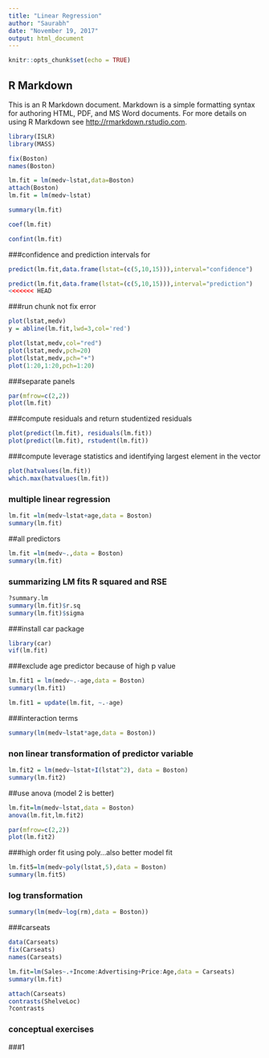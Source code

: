 ```yaml
---
title: "Linear Regression"
author: "Saurabh"
date: "November 19, 2017"
output: html_document
---
```


```r
knitr::opts_chunk$set(echo = TRUE)
```

## R Markdown

This is an R Markdown document. Markdown is a simple formatting syntax for authoring HTML, PDF, and MS Word documents. For more details on using R Markdown see <http://rmarkdown.rstudio.com>.

```r
library(ISLR)
library(MASS)
```

```r
fix(Boston)
names(Boston)
```

```r
lm.fit = lm(medv~lstat,data=Boston)
attach(Boston)
lm.fit = lm(medv~lstat)
```

```r
summary(lm.fit)
```

```r
coef(lm.fit)
```

```r
confint(lm.fit)
```

###confidence and prediction intervals for

```r
predict(lm.fit,data.frame(lstat=(c(5,10,15))),interval="confidence")
```

```r
predict(lm.fit,data.frame(lstat=(c(5,10,15))),interval="prediction")
<<<<<<< HEAD
```

###run chunk not fix error

```r
plot(lstat,medv)
y = abline(lm.fit,lwd=3,col='red')
```


```r
plot(lstat,medv,col="red")
plot(lstat,medv,pch=20)
plot(lstat,medv,pch="+")
plot(1:20,1:20,pch=1:20)
```

###separate panels

```r
par(mfrow=c(2,2))
plot(lm.fit)
```

###compute residuals and return studentized residuals

```r
plot(predict(lm.fit), residuals(lm.fit))
plot(predict(lm.fit), rstudent(lm.fit))
```

###compute leverage statistics and identifying largest element in the vector
```r
plot(hatvalues(lm.fit))
which.max(hatvalues(lm.fit))
```

### multiple linear regression

```r
lm.fit =lm(medv~lstat+age,data = Boston)
summary(lm.fit)
```

##all predictors

```r
lm.fit =lm(medv~.,data = Boston)
summary(lm.fit)
```

### summarizing LM fits R squared and RSE
```r
?summary.lm
summary(lm.fit)$r.sq
summary(lm.fit)$sigma
```

###install car package
```r
library(car)
vif(lm.fit)
```

###exclude age predictor because of high p value
```r
lm.fit1 = lm(medv~.-age,data = Boston)
summary(lm.fit1)
```

```r
lm.fit1 = update(lm.fit, ~.-age)
```

###interaction terms

```r
summary(lm(medv~lstat*age,data = Boston))
```

### non linear transformation of predictor variable

```r
lm.fit2 = lm(medv~lstat+I(lstat^2), data = Boston)
summary(lm.fit2)
```

##use anova (model 2 is better)

```r
lm.fit=lm(medv~lstat,data = Boston)
anova(lm.fit,lm.fit2)
```

```r
par(mfrow=c(2,2))
plot(lm.fit2)
```

###high order fit using poly...also better model  fit 

```r
lm.fit5=lm(medv~poly(lstat,5),data = Boston)
summary(lm.fit5)
```

### log transformation

```r
summary(lm(medv~log(rm),data = Boston))
```

###carseats

```r
data(Carseats)
fix(Carseats)
names(Carseats)
```

```r
lm.fit=lm(Sales~.+Income:Advertising+Price:Age,data = Carseats)
summary(lm.fit)
```

```r
attach(Carseats)
contrasts(ShelveLoc)
?contrasts
```

### conceptual exercises

###1

```r

```